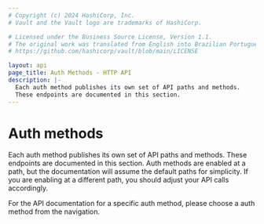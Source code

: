 ```yaml
---
# Copyright (c) 2024 HashiCorp, Inc.
# Vault and the Vault logo are trademarks of HashiCorp.

# Licensed under the Business Source License, Version 1.1.
# The original work was translated from English into Brazilian Portuguese.
# https://github.com/hashicorp/vault/blob/main/LICENSE

layout: api
page_title: Auth Methods - HTTP API
description: |-
  Each auth method publishes its own set of API paths and methods.
  These endpoints are documented in this section.
---
```


# Auth methods

Each auth method publishes its own set of API paths and methods. These endpoints
are documented in this section. Auth methods are enabled at a path, but the
documentation will assume the default paths for simplicity. If you are enabling
at a different path, you should adjust your API calls accordingly.

For the API documentation for a specific auth method, please choose a auth
method from the navigation.
